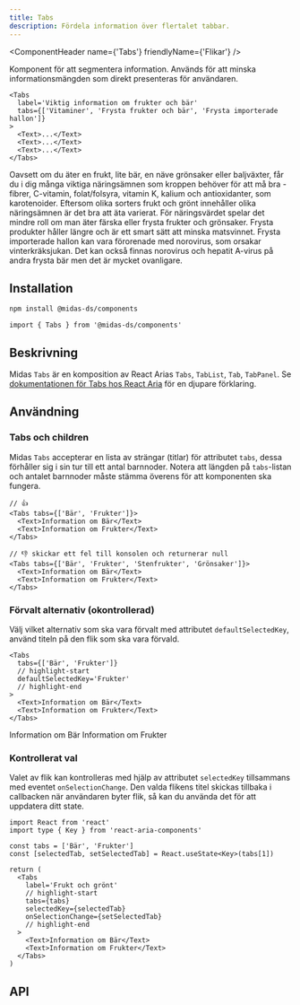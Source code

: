 ```yaml
---
title: Tabs
description: Fördela information över flertalet tabbar.
---
```



<ComponentHeader
  name={'Tabs'}
  friendlyName={'Flikar'}
/>

Komponent för att segmentera information. Används för att minska informationsmängden som direkt presenteras för användaren.

```tsx
<Tabs
  label='Viktig information om frukter och bär'
  tabs={['Vitaminer', 'Frysta frukter och bär', 'Frysta importerade hallon']}
>
  <Text>...</Text>
  <Text>...</Text>
  <Text>...</Text>
</Tabs>
```

<div className='card'>
  <MidasTabs
    label='Viktig information om frukter och bär'
    tabs={['Vitaminer', 'Frysta frukter och bär', 'Frysta importerade hallon']}
  >
    <Text>
      Oavsett om du äter en frukt, lite bär, en näve grönsaker eller baljväxter, får du i dig många viktiga näringsämnen
      som kroppen behöver för att må bra - fibrer, C-vitamin, folat/folsyra, vitamin K, kalium och antioxidanter, som
      karotenoider. Eftersom olika sorters frukt och grönt innehåller olika näringsämnen är det bra att äta varierat.
    </Text>
    <Text>
      För näringsvärdet spelar det mindre roll om man äter färska eller frysta frukter och grönsaker. Frysta produkter
      håller längre och är ett smart sätt att minska matsvinnet.
    </Text>
    <Text>
      Frysta importerade hallon kan vara förorenade med norovirus, som orsakar vinterkräksjukan. Det kan också finnas
      norovirus och hepatit A-virus på andra frysta bär men det är mycket ovanligare.
    </Text>
  </MidasTabs>
</div>

## Installation

```bash npm2yarn
npm install @midas-ds/components
```

```tsx
import { Tabs } from '@midas-ds/components'
```

## Beskrivning

Midas `Tabs` är en komposition av React Arias `Tabs`, `TabList`, `Tab`, `TabPanel`. Se [dokumentationen för Tabs hos React Aria](https://react-spectrum.adobe.com/react-aria/Tabs.html) för en djupare förklaring.

## Användning

### Tabs och children

Midas `Tabs` accepterar en lista av strängar (titlar) för attributet `tabs`, dessa förhåller sig i sin tur till ett antal barnnoder.
Notera att längden på `tabs`-listan och antalet barnnoder måste stämma överens för att komponenten ska fungera.

```tsx
// 👍
<Tabs tabs={['Bär', 'Frukter']}>
  <Text>Information om Bär</Text>
  <Text>Information om Frukter</Text>
</Tabs>
```

```tsx
// 👎 skickar ett fel till konsolen och returnerar null
<Tabs tabs={['Bär', 'Frukter', 'Stenfrukter', 'Grönsaker']}>
  <Text>Information om Bär</Text>
  <Text>Information om Frukter</Text>
</Tabs>
```

### Förvalt alternativ (okontrollerad)

Välj vilket alternativ som ska vara förvalt med attributet `defaultSelectedKey`, använd titeln på den flik som ska vara förvald.

```tsx
<Tabs
  tabs={['Bär', 'Frukter']}
  // highlight-start
  defaultSelectedKey='Frukter'
  // highlight-end
>
  <Text>Information om Bär</Text>
  <Text>Information om Frukter</Text>
</Tabs>
```

<div className='card'>
  <MidasTabs
    label='Frukt och grönt'
    tabs={['Bär', 'Frukter']}
    defaultSelectedKey='Frukter'
  >
    <Text>Information om Bär</Text>
    <Text>Information om Frukter</Text>
  </MidasTabs>
</div>

### Kontrollerat val

Valet av flik kan kontrolleras med hjälp av attributet `selectedKey` tillsammans med eventet `onSelectionChange`.
Den valda flikens titel skickas tillbaka i callbacken när användaren byter flik, så kan du använda det för att uppdatera ditt state.

```tsx
import React from 'react'
import type { Key } from 'react-aria-components'
```

```tsx
const tabs = ['Bär', 'Frukter']
const [selectedTab, setSelectedTab] = React.useState<Key>(tabs[1])

return (
  <Tabs
    label='Frukt och grönt'
    // highlight-start
    tabs={tabs}
    selectedKey={selectedTab}
    onSelectionChange={setSelectedTab}
    // highlight-end
  >
    <Text>Information om Bär</Text>
    <Text>Information om Frukter</Text>
  </Tabs>
)
```

<div className='card'>
  <ControlledExample />
</div>

## API

<PropTable name='Tabs' />
